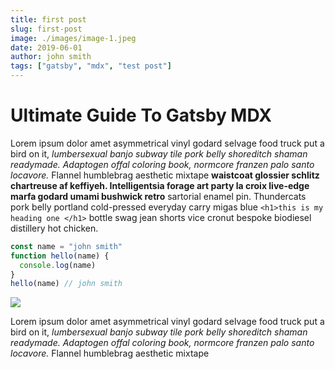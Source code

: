 ```yaml
---
title: first post
slug: first-post
image: ./images/image-1.jpeg
date: 2019-06-01
author: john smith
tags: ["gatsby", "mdx", "test post"]
---
```



# Ultimate Guide To Gatsby MDX

Lorem ipsum dolor amet asymmetrical vinyl godard selvage food truck put a bird on it, _lumbersexual banjo subway tile pork belly shoreditch shaman readymade. Adaptogen offal coloring book, normcore franzen palo santo locavore._ Flannel humblebrag aesthetic mixtape **waistcoat glossier schlitz chartreuse af keffiyeh. Intelligentsia forage art party la croix live-edge marfa godard umami bushwick retro** sartorial enamel pin.
Thundercats pork belly portland cold-pressed everyday carry migas blue
`<h1>this is my heading one </h1>`
bottle swag jean shorts vice cronut bespoke biodiesel distillery hot chicken.

<Counter />

<div className="code">

```javascript
const name = "john smith"
function hello(name) {
  console.log(name)
}
hello(name) // john smith
```

</div>

<div className="post-image">

![](./images/image-3.jpeg)

</div>

Lorem ipsum dolor amet asymmetrical vinyl godard selvage food truck put a bird on it, _lumbersexual banjo subway tile pork belly shoreditch shaman readymade. Adaptogen offal coloring book, normcore franzen palo santo locavore._ Flannel humblebrag aesthetic mixtape
